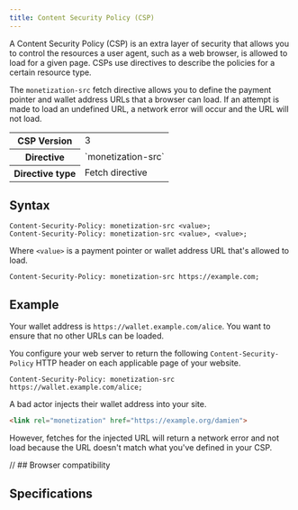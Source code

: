```yaml
---
title: Content Security Policy (CSP)
---
```



A <LinkOut href="https://developer.mozilla.org/en-US/docs/Web/HTTP/Headers/Content-Security-Policy">Content Security Policy (CSP)</LinkOut> is an extra layer of security that allows you to control the resources a user agent, such as a web browser, is allowed to load for a given page. CSPs use directives to describe the policies for a certain resource type. 

The `monetization-src` fetch directive allows you to define the payment pointer and wallet address URLs that a browser can load. If an attempt is made to load an undefined URL, a network error will occur and the URL will not load. 

<table>
  <tr>
    <th>CSP Version</th>
    <td>3</td>
  </tr>
  <tr>
    <th>Directive</th>
    <td>`monetization-src`</td>
  </tr>
  <tr>
    <th>Directive type</th>
    <td><LinkOut href="https://developer.mozilla.org/en-US/docs/Glossary/Fetch_directive">Fetch directive</LinkOut></td>
  </tr>
</table>

## Syntax

```http
Content-Security-Policy: monetization-src <value>;
Content-Security-Policy: monetization-src <value>, <value>;
```

Where `<value>` is a payment pointer or wallet address URL that's allowed to load.

```http
Content-Security-Policy: monetization-src https://example.com;
```

## Example

Your wallet address is `https://wallet.example.com/alice`. You want to ensure that no other URLs can be loaded. 

You configure your web server to return the following `Content-Security-Policy` HTTP header on each applicable page of your website. 

```http
Content-Security-Policy: monetization-src https://wallet.example.com/alice;
```

A bad actor injects their wallet address into your site. 

```html
<link rel="monetization" href="https://example.org/damien">
```

However, fetches for the injected URL will return a network error and not load because the URL doesn't match what you've defined in your CSP.

<Hidden>

// ## Browser compatibility

<BrowserCompat json={data} />

</Hidden>

## Specifications

<Specification anchor='content-security-policy' />